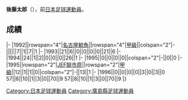 {{Infobox football biography
|name=後藤太郎
|image=
|fullname=後藤太郎
|birth_date={{Birth date and age|1969|12|24}}
|cityofbirth=[[廣島縣|廣島縣]]
|countryofbirth=[[日本|日本]]
|position=[[中场|中场]]
|currentclub=
|years=1992-1995<br/>1995-1996
|clubs=[[名古屋鯨魚|名古屋鯨魚]]<br/>[[JEF聯市原·千葉|JEF聯市原]]
|caps(goals)=
|nationalyears=
|nationalteam=
|nationalcaps(goals)=
}}
'''後藤太郎'''（{{Bd|1969年|12月24日||}}），前[[日本|日本]][[足球|足球]][[運動員|運動員]]。

==成績==
{{Football player club statistics 1|YYN}}
{{Football player club statistics 2|JPN|YYN}}
|-
|1992||rowspan="4"|[[名古屋鯨魚|名古屋鯨魚]]||rowspan="4"|[[日本職業足球甲級聯賽|甲級]]||colspan="2"|-||||||7||1||7||1
|-
|1993||21||6||0||0||0||0||21||6
|-
|1994||24||1||2||0||0||0||26||1
|-
|1995||0||0||0||0||colspan="2"|-||0||0
|-
|1995||rowspan="2"|[[JEF聯市原·千葉|JEF聯市原]]||rowspan="2"|[[日本職業足球甲級聯賽|甲級]]||12||1||1||0||colspan="2"|-||13||1
|-
|1996||0||0||0||0||3||0||3||0
{{Football player club statistics 3|1|JPN}}57||8||10||1||3||0||70||9
{{Football player club statistics 5}}57||8||10||1||3||0||70||9
|}

{{Japan-sport-bio-stub}}
{{Soccer-player-stub}}
[[Category:日本足球運動員|Category:日本足球運動員]]
[[Category:廣島縣足球運動員|Category:廣島縣足球運動員]]